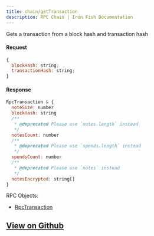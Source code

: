 ```yaml
---
title: chain/getTransaction
description: RPC Chain | Iron Fish Documentation
---
```


Gets a transaction from a block hash and transaction hash

#### Request

```js
{
  blockHash: string;
  transactionHash: string;
}
```

#### Response

```js
RpcTransaction & {
  noteSize: number
  blockHash: string
  /**
   * @deprecated Please use `notes.length` instead
   */
  notesCount: number
  /**
   * @deprecated Please use `spends.length` instead
   */
  spendsCount: number
  /**
   * @deprecated Please use `notes` instead
   */
  notesEncrypted: string[]
}
```

RPC Objects: 
- [RpcTransaction](/developers/documentation/rpc/objects/rpcTransaction)


## [View on Github](https://github.com/iron-fish/ironfish/blob/master/ironfish/src/rpc/routes/chain/getTransaction.ts)
